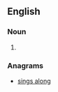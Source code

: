 {{also|singalongs|sing-alongs}}

==English==

===Noun===
{{head|en|noun plural form}}

# {{plural of|sing along|lang=en}}

===Anagrams===
* [[sings along#English|sings along]]